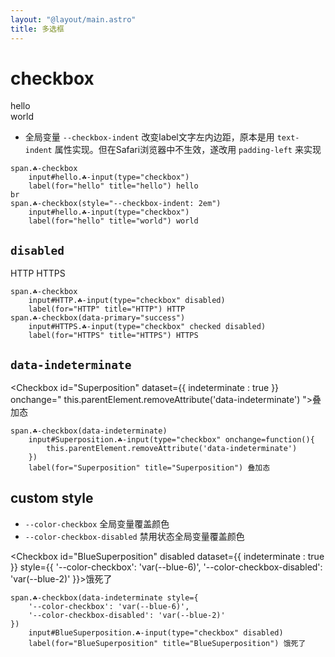 ```yaml
---
layout: "@layout/main.astro"
title: 多选框
---
```




# checkbox

<Checkbox id="hello">hello</Checkbox>
<br />
<Checkbox id="world" checked style="--checkbox-indent: 2em">world</Checkbox>

- 全局变量 `--checkbox-indent` 改变label文字左内边距，原本是用 `text-indent` 属性实现。但在Safari浏览器中不生效，遂改用 `padding-left` 来实现

```pug
span.☘-checkbox
    input#hello.☘-input(type="checkbox")
    label(for="hello" title="hello") hello
br
span.☘-checkbox(style="--checkbox-indent: 2em")
    input#hello.☘-input(type="checkbox")
    label(for="hello" title="world") world
```

## `disabled`

<Grid inline>
    <Checkbox id="HTTP" disabled>HTTP</Checkbox>
    <Checkbox id="HTTPS" checked disabled dataset={{ 
        primary : "success" 
    }}>HTTPS</Checkbox>
</Grid>

```pug
span.☘-checkbox
    input#HTTP.☘-input(type="checkbox" disabled)
    label(for="HTTP" title="HTTP") HTTP
span.☘-checkbox(data-primary="success")
    input#HTTPS.☘-input(type="checkbox" checked disabled)
    label(for="HTTPS" title="HTTPS") HTTPS
```

## `data-indeterminate`

<Checkbox id="Superposition" dataset={{ indeterminate : true }} onchange="
    this.parentElement.removeAttribute('data-indeterminate')
">叠加态</Checkbox>

```pug
span.☘-checkbox(data-indeterminate)
    input#Superposition.☘-input(type="checkbox" onchange=function(){
        this.parentElement.removeAttribute('data-indeterminate')
    })
    label(for="Superposition" title="Superposition") 叠加态
```

## custom style

- `--color-checkbox` 全局变量覆盖颜色
- `--color-checkbox-disabled` 禁用状态全局变量覆盖颜色

<Checkbox
    id="BlueSuperposition"
    disabled
    dataset={{ indeterminate : true }}
    style={{
        '--color-checkbox': 'var(--blue-6)',
        '--color-checkbox-disabled': 'var(--blue-2)'
}}>饿死了</Checkbox>

```pug
span.☘-checkbox(data-indeterminate style={
    '--color-checkbox': 'var(--blue-6)',
    '--color-checkbox-disabled': 'var(--blue-2)'
})
    input#BlueSuperposition.☘-input(type="checkbox" disabled)
    label(for="BlueSuperposition" title="BlueSuperposition") 饿死了
```
